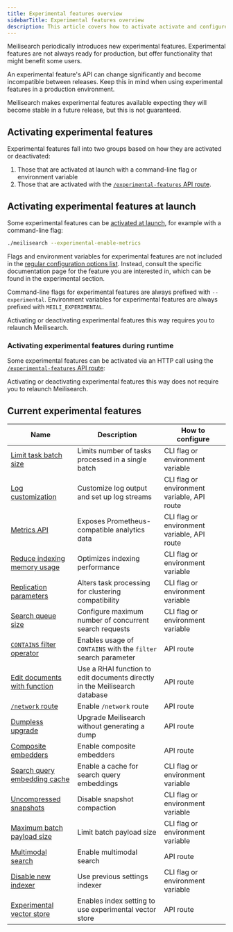 ```yaml
---
title: Experimental features overview
sidebarTitle: Experimental features overview
description: This article covers how to activate activate and configure Meilisearch experimental features.
---
```



Meilisearch periodically introduces new experimental features. Experimental features are not always ready for production, but offer functionality that might benefit some users.

An experimental feature's API can change significantly and become incompatible between releases. Keep this in mind when using experimental features in a production environment.

Meilisearch makes experimental features available expecting they will become stable in a future release, but this is not guaranteed.

## Activating experimental features

Experimental features fall into two groups based on how they are activated or deactivated:

1. Those that are activated at launch with a command-line flag or environment variable
2. Those that are activated with the [`/experimental-features` API route](/reference/api/experimental_features).

## Activating experimental features at launch

Some experimental features can be [activated at launch](/learn/self_hosted/configure_meilisearch_at_launch), for example with a command-line flag:

```sh
./meilisearch --experimental-enable-metrics
```

Flags and environment variables for experimental features are not included in the [regular configuration options list](/learn/self_hosted/configure_meilisearch_at_launch#all-instance-options). Instead, consult the specific documentation page for the feature you are interested in, which can be found in the experimental section.

Command-line flags for experimental features are always prefixed with `--experimental`. Environment variables for experimental features are always prefixed with `MEILI_EXPERIMENTAL`.

Activating or deactivating experimental features this way requires you to relaunch Meilisearch.

### Activating experimental features during runtime

Some experimental features can be activated via an HTTP call using the [`/experimental-features` API route](/reference/api/experimental_features):

<CodeSamplesUpdateExperimentalFeatures1 />

Activating or deactivating experimental features this way does not require you to relaunch Meilisearch.

## Current experimental features

| Name                                                                                            | Description                                                                | How to configure                            |
| ----------------------------------------------------------------------------------------------- | -------------------------------------------------------------------------- | ------------------------------------------- |
| [Limit task batch size](/learn/self_hosted/configure_meilisearch_at_launch)                     | Limits number of tasks processed in a single batch                         | CLI flag or environment variable            |
| [Log customization](/reference/api/logs)                                                        | Customize log output and set up log streams                                | CLI flag or environment variable, API route |
| [Metrics API](/reference/api/metrics)                                                           | Exposes Prometheus-compatible analytics data                               | CLI flag or environment variable, API route |
| [Reduce indexing memory usage](/learn/self_hosted/configure_meilisearch_at_launch)              | Optimizes indexing performance                                             | CLI flag or environment variable            |
| [Replication parameters](/learn/self_hosted/configure_meilisearch_at_launch)                    | Alters task processing for clustering compatibility                        | CLI flag or environment variable            |
| [Search queue size](/learn/self_hosted/configure_meilisearch_at_launch)                         | Configure maximum number of concurrent search requests                     | CLI flag or environment variable            |
| [`CONTAINS` filter operator](/learn/filtering_and_sorting/filter_expression_reference#contains) | Enables usage of `CONTAINS` with the `filter` search parameter             | API route                                   |
| [Edit documents with function](/reference/api/documents#update-documents-with-function)         | Use a RHAI function to edit documents directly in the Meilisearch database | API route                                   |
| [`/network` route](/reference/api/network)                                                      | Enable `/network` route                                                    | API route                                   |
| [Dumpless upgrade](/learn/self_hosted/configure_meilisearch_at_launch#dumpless-upgrade)         | Upgrade Meilisearch without generating a dump                              | API route                                   |
| [Composite embedders](/reference/api/settings#composite-embedders)                              | Enable composite embedders                                                 | API route                                   |
| [Search query embedding cache](/learn/self_hosted/configure_meilisearch_at_launch#search-query-embedding-cache) | Enable a cache for search query embeddings                 | CLI flag or environment variable            |
| [Uncompressed snapshots](/learn/self_hosted/configure_meilisearch_at_launch#uncompressed-snapshots) | Disable snapshot compaction                                            | CLI flag or environment variable            |
| [Maximum batch payload size](/learn/self_hosted/configure_meilisearch_at_launch#maximum-batch-payload-size) | Limit batch payload size                                       | CLI flag or environment variable            |
| [Multimodal search](/reference/api/settings)                                                    | Enable multimodal search                                                   | API route                                   |
| [Disable new indexer](/learn/self_hosted/configure_meilisearch_at_launch)                       | Use previous settings indexer                                              | CLI flag or environment variable            |
| [Experimental vector store](/reference/api/settings)                       | Enables index setting to use experimental vector store                                              | API route            |
